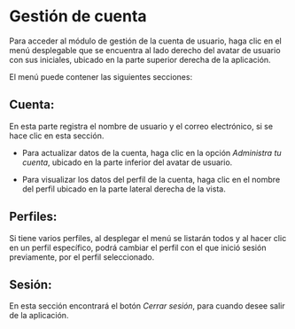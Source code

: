 # Gestión de cuenta

Para acceder al módulo de gestión de la cuenta de usuario,
haga clic en el menú desplegable que se encuentra al lado derecho del avatar de usuario con sus iniciales, ubicado en la parte superior derecha de la aplicación.

El menú puede contener las siguientes secciones:

## Cuenta:

En esta parte registra el nombre de usuario y el correo electrónico, si se hace clic en esta sección.

- Para actualizar datos de la cuenta, haga clic en la opción *Administra tu cuenta*, ubicado en la parte inferior del avatar de usuario.

- Para visualizar los datos del perfil de la cuenta, haga clic en el nombre del perfil ubicado en la parte lateral derecha de la vista. 

## Perfiles:

Si tiene varios perfiles, al desplegar el menú se listarán todos y al hacer clic en un perfil específico, podrá cambiar el perfil con el que inició sesión previamente, por el perfil seleccionado.

## Sesión:

En esta sección encontrará el botón *Cerrar sesión*, para cuando desee salir de la aplicación.